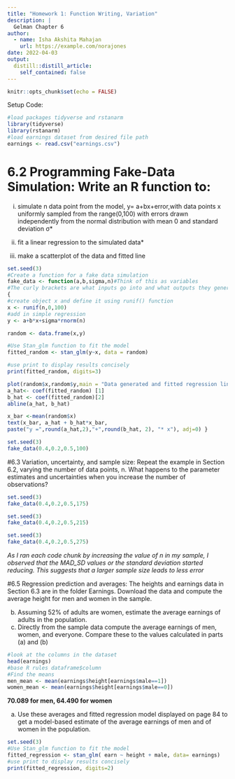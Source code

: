 ```yaml
---
title: "Homework 1: Function Writing, Variation"
description: |
  Gelman Chapter 6
author:
  - name: Isha Akshita Mahajan
    url: https://example.com/norajones
date: 2022-04-03
output:
  distill::distill_article:
    self_contained: false
---
```



```r
knitr::opts_chunk$set(echo = FALSE)
```

Setup Code:

```r
#load packages tidyverse and rstanarm
library(tidyverse)
library(rstanarm)
#load earnings dataset from desired file path
earnings <- read.csv("earnings.csv")
```

# 6.2 Programming Fake-Data Simulation: Write an R function to: 

(i) simulate n data point from the model, y= a+bx+error,with data points x uniformly sampled from the range(0,100) with errors drawn independently from the normal distribution with mean 0 and standard deviation σ*

(ii) fit a linear regression to the simulated data*

(iii) make a scatterplot of the data and fitted line

```r
set.seed(3)
#Create a function for a fake data simulation
fake_data <- function(a,b,sigma,n)#Think of this as variables
#The curly brackets are what inputs go into and what outputs they generate
{
#create object x and define it using runif() function
x <- runif(n,0,100)
#add in simple regression 
y <- a+b*x+sigma*rnorm(n)

random <- data.frame(x,y)

#Use Stan_glm function to fit the model
fitted_random <- stan_glm(y~x, data = random)

#use print to display results concisely 
print(fitted_random, digits=3)

plot(random$x,random$y,main = "Data generated and fitted regression line")
a_hat<- coef(fitted_random) [1]
b_hat <- coef(fitted_random)[2]
abline(a_hat, b_hat)

x_bar <-mean(random$x)
text(x_bar, a_hat + b_hat*x_bar,
paste("y =",round(a_hat,2),"+",round(b_hat, 2), "* x"), adj=0) }
```


```r
set.seed(3)
fake_data(0.4,0.2,0.5,100)
```

#6.3 Variation, uncertainty, and sample size: Repeat the example in Section 6.2, varying the number  of data points, n. What happens to the parameter estimates and uncertainties when you increase the number of observations? 

```r
set.seed(3)
fake_data(0.4,0.2,0.5,175)
```

```r
set.seed(3)
fake_data(0.4,0.2,0.5,215)
```

```r
set.seed(3)
fake_data(0.4,0.2,0.5,275)
```

*As I ran each code chunk by increasing the value of n in my sample, I observed that the MAD_SD values or the standard deviation started reducing. This suggests that a larger sample size leads to less error*

#6.5 Regression prediction and averages: The heights and earnings data in Section 6.3 are in the  folder Earnings. Download the data and compute the average height for men and women in the  sample. 

(b) Assuming 52% of adults are women, estimate the average earnings of adults in the population.
(c) Directly from the sample data compute the average earnings of men, women, and everyone. Compare these to the values calculated in parts (a) and (b)

```r
#look at the columns in the dataset
head(earnings)
#base R rules dataframe$column
#Find the means 
men_mean <- mean(earnings$height[earnings$male==1]) 
women_mean <- mean(earnings$height[earnings$male==0])
```

**70.089 for men, 64.490 for women** 

(a) Use these averages and fitted regression model displayed on page 84 to get a model-based estimate of the average earnings of men and of women in the population. 

```r
set.seed(3)
#Use Stan_glm function to fit the model
fitted_regression <- stan_glm( earn ~ height + male, data= earnings)
#use print to display results concisely 
print(fitted_regression, digits=2)
```



